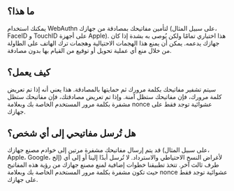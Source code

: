 ## ما هذا؟

<div className="h-2"/>

يمكنك استخدام WebAuthn لتأمين مفاتيحك بمصادقة من جهازك (على سبيل المثال، FaceID و TouchID على أجهزة Apple). هذا اختياري تمامًا ولكن يُوصى به بشدة إذا كان جهازك يدعمه. يمكن أن يمنع هذا الهجمات الاحتيالية وهجمات ترك الهاتف على الطاولة من خلال منع أي عملية تحويل أو توقيع من القيام بها بدون مصادقة.

<div className="h-4"/>

## كيف يعمل؟

<div className="h-2"/>

سيتم تشفير مفاتيحك بكلمة مرورك ثم حمايتها بالمصادقة. هذا يعني أنه إذا تم تعريض كلمة مرورك، فإن مفاتيحك ستظل آمنة. وإذا تم تعريض مصادقتك، فإن مفاتيحك ستظل مشفرة بكلمة مرور المستخدم الخاصة بك وبعلامة nonce عشوائية توجد فقط على جهازك.

<div className="h-4"/>

## هل تُرسل مفاتيحي إلى أي شخص؟

<div className="h-2"/>

قد يتم إرسال مفاتيحك مشفرة مرتين إلى خوادم مصنع جهازك (على سبيل المثال، Apple، Google، إلخ) لأغراض النسخ الاحتياطي والاسترداد. لا تُرسل أبدًا إلينا أو إلى أي طرف ثالث آخر. تتخذ تطبيقنا خطوات إضافية لمنع مصنع جهازك من رؤية هذه المفاتيح حيث تكون مشفرة بكلمة مرور المستخدم الخاصة بك وبعلامة nonce عشوائية توجد فقط على جهازك.

